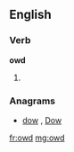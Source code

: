 ==English==

===Verb===
'''owd'''

# {{context|archaic|lang=en}} {{en-past of|owe}}

===Anagrams===
* [[dow#English|dow]] , [[Dow#English|Dow]]

[[fr:owd]]
[[mg:owd]]